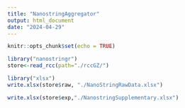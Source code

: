 ---
title: "NanostringAggregator"
output: html_document
date: "2024-04-29"
---

```{r setup, include=FALSE}
knitr::opts_chunk$set(echo = TRUE)
```

```{r}
library("nanostringr")
store<-read_rcc(path="./rccGZ/")
```

```{r}
library("xlsx")
write.xlsx(store$raw, "./NanoStringRawData.xlsx")
```

```{r}
write.xlsx(store$exp,"./NanostringSupplementary.xlsx")
```